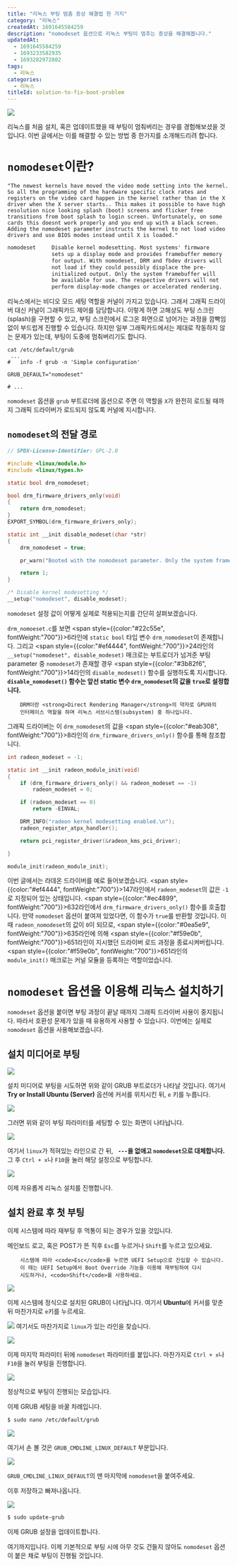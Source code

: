 ---
title: "리눅스 부팅 멈춤 증상 해결법 한 가지"
category: "리눅스"
createdAt: 1691645584259
description: "nomodeset 옵션으로 리눅스 부팅이 멈추는 증상을 해결해봅니다."
updatedAt:
  - 1691645584259
  - 1693233582935
  - 1693282972802
tags:
  - 리눅스
categories:
  - 리눅스
titleId: solution-to-fix-boot-problem
---

![](./solution-to-fix-boot-problem/linux-2025130.svg)

리눅스를 처음 설치, 혹은 업데이트했을 때 부팅이 멈춰버리는 경우를 경험해보셨을 것입니다. 이번 글에서는 이를 해결할 수 있는 방법 중 한가지를 소개해드리려 합니다.

# `nomodeset`이란?

    "The newest kernels have moved the video mode setting into the kernel. So all the programming of the hardware specific clock rates and registers on the video card happen in the kernel rather than in the X driver when the X server starts.. This makes it possible to have high resolution nice looking splash (boot) screens and flicker free transitions from boot splash to login screen. Unfortunately, on some cards this doesnt work properly and you end up with a black screen. Adding the nomodeset parameter instructs the kernel to not load video drivers and use BIOS modes instead until X is loaded."

```txt fileName="linux/Documentation/admin-guide/kernel-parameters.txt"
nomodeset 	  Disable kernel modesetting. Most systems' firmware
              sets up a display mode and provides framebuffer memory
              for output. With nomodeset, DRM and fbdev drivers will
              not load if they could possibly displace the pre-
              initialized output. Only the system framebuffer will
              be available for use. The respective drivers will not
              perform display-mode changes or accelerated rendering.
```

리눅스에서는 비디오 모드 세팅 역할을 커널이 가지고 있습니다. 그래서 그래픽 드라이버 대신 커널이 그래픽카드 제어를 담당합니다. 이렇게 하면 고해상도 부팅 스크린(splash)을 구현할 수 있고, 부팅 스크린에서 로그온 화면으로 넘어가는 과정을 깜빡임 없이 부드럽게 진행할 수 있습니다. 하지만 일부 그래픽카드에서는 제대로 작동하지 않는 문제가 있는데, 부팅이 도중에 멈춰버리기도 합니다.

```grub showLineNumber skip="2,7" highlights='{"green":"5"}'
cat /etc/default/grub
 ...
#   info -f grub -n 'Simple configuration'

GRUB_DEFAULT="nomodeset"

# ...
```

`nomodeset` 옵션을 `grub` 부트로더에 옵션으로 주면 이 역할을 `X`가 완전히 로드될 때까지 그래픽 드라이버가 로드되지 않도록 커널에 지시합니다.

## `nomodeset`의 전달 경로

```C showLineNumber fileName="linux/drivers/gpu/drm/drm_nomodeset.c" highlights='{"green":"6","yellow":"8-11","blue":"14-21","red":"24"}'
// SPDX-License-Identifier: GPL-2.0

#include <linux/module.h>
#include <linux/types.h>

static bool drm_nomodeset;

bool drm_firmware_drivers_only(void)
{
	return drm_nomodeset;
}
EXPORT_SYMBOL(drm_firmware_drivers_only);

static int __init disable_modeset(char *str)
{
	drm_nomodeset = true;

	pr_warn("Booted with the nomodeset parameter. Only the system framebuffer will be available\n");

	return 1;
}

/* Disable kernel modesetting */
__setup("nomodeset", disable_modeset);
```

`nomodeset` 설정 값이 어떻게 실제로 적용되는지를 간단히 살펴보겠습니다.

`drm_nomoeset.c`를 보면 <span style={{color:"#22c55e", fontWeight:"700"}}>6라인</span>에 `static bool` 타입 변수 `drm_nomodeset`이 존재합니다. 그리고 <span style={{color:"#ef4444", fontWeight:"700"}}>24라인</span>의 `__setup("nomodeset", disable_modeset)` 매크로는 부트로더가 넘겨준 부팅 parameter 중 `nomodeset`가 존재할 경우 <span style={{color:"#3b82f6", fontWeight:"700"}}>14라인</span>의 `disable_modeset()` 함수를 실행하도록 지시합니다. **`disable_nomodeset()` 함수는 앞선 static 변수 `drm_nomodeset`의 값을 `true`로 설정합니다.**

    	DRM이란 <strong>Direct Rendering Manager</strong>의 약자로 GPU와의
    	인터페이스 역할을 하며 리눅스 서브시스템(subsystem) 중 하나입니다.

그래픽 드라이버는 이 `drm_nomodeset`의 값을 <span style={{color:"#eab308", fontWeight:"700"}}>8라인</span>의 `drm_firmware_drivers_only()` 함수를 통해 참조합니다.

```C startLineNumber="147"
int radeon_modeset = -1;
```

```C startLineNumber="630"
static int __init radeon_module_init(void)
{
	if (drm_firmware_drivers_only() && radeon_modeset == -1)
		radeon_modeset = 0;

    if (radeon_modeset == 0)
    	return -EINVAL;

    DRM_INFO("radeon kernel modesetting enabled.\n");
    radeon_register_atpx_handler();

    return pci_register_driver(&radeon_kms_pci_driver);

}

```

```C startLineNumber="651" notEnd
module_init(radeon_module_init);
```

이번 글에서는 라데온 드라이버를 예로 들어보겠습니다. <span style={{color:"#ef4444", fontWeight:"700"}}>147라인</span>에서 `radeon_modeset`의 값은 `-1`로 지정되어 있는 상태입니다. <span style={{color:"#ec4899", fontWeight:"700"}}>632라인</span>에서 `drm_firmware_drivers_only()` 함수를 호출합니다. 만약 `nomodeset` 옵션이 붙여져 있었다면, 이 함수가 `true`를 반환할 것입니다. 이때 `radeon_nomodeset`의 값이 `0`이 되므로, <span style={{color:"#0ea5e9", fontWeight:"700"}}>635라인</span>에 의해 <span style={{color:"#f59e0b", fontWeight:"700"}}>651라인</span>이 지시했던 드라이버 로드 과정을 종료시켜버립니다. <span style={{color:"#f59e0b", fontWeight:"700"}}>651라인</span>의 `module_init()` 매크로는 커널 모듈을 등록하는 역할이었습니다.

# `nomodeset` 옵션을 이용해 리눅스 설치하기

`nomodeset` 옵션을 붙이면 부팅 과정이 끝날 때까지 그래픽 드라이버 사용이 중지됩니다. 따라서 호환성 문제가 있을 때 유용하게 사용할 수 있습니다. 이번에는 실제로 `nomodeset` 옵션을 사용해보겠습니다.

## 설치 미디어로 부팅

![](./solution-to-fix-boot-problem/init.png)

설치 미디어로 부팅을 시도하면 위와 같이 GRUB 부트로더가 나타날 것입니다. 여기서 **Try or Install Ubuntu (Server)** 옵션에 커서를 위치시킨 뒤, `e` 키를 누릅니다.

![](./solution-to-fix-boot-problem/first-grub-before-edit.png)

그러면 위와 같이 부팅 파라미터를 세팅할 수 있는 화면이 나타납니다.

![](./solution-to-fix-boot-problem/first-grub-after-edit.png)

여기서 `linux`가 적혀있는 라인으로 간 뒤, **` ---`을 없애고 `nomodeset`으로 대체합니다.** 그 후 `Ctrl + x`나 `F10`을 눌러 해당 설정으로 부팅합니다.

![](./solution-to-fix-boot-problem/install-start.png)

이제 자유롭게 리눅스 설치를 진행합니다.

## 설치 완료 후 첫 부팅

이제 시스템에 따라 재부팅 후 먹통이 되는 경우가 있을 것입니다.

메인보드 로고, 혹은 POST가 뜬 직후 `Esc`를 누르거나 `Shift`를 누르고 있으세요.


		시스템에 따라 <code>Esc</code>를 누르면 UEFI Setup으로 진입할 수 있습니다.
		이 때는 UEFI Setup에서 Boot Override 기능을 이용해 재부팅하여 다시
		시도하거나, <code>Shift</code>를 사용하세요.


![](./solution-to-fix-boot-problem/second-boot.png)

이제 시스템에 정식으로 설치된 GRUB이 나타납니다. 여기서 **Ubuntu**에 커서를 맞춘 뒤 마찬가지로 `e`키를 누르세요.

![](./solution-to-fix-boot-problem/second-boot-before-edit.png)
여기서도 마찬가지로 `linux`가 있는 라인을 찾습니다.

![](./solution-to-fix-boot-problem/second-boot-after-edit.png)

이제 마지막 파라미터 뒤에 `nomodeset` 파라미터를 붙입니다. 마찬가지로 `Ctrl + x`나 `F10`을 눌러 부팅을 진행합니다.

![](./solution-to-fix-boot-problem/boot-success.png)

정상적으로 부팅이 진행되는 모습입니다.

이제 GRUB 세팅을 바꿀 차례입니다.

```Bash
$ sudo nano /etc/default/grub
```

![](./solution-to-fix-boot-problem/in-grub-before-edit.png)

여기서 손 볼 것은 `GRUB_CMDLINE_LINUX_DEFAULT` 부분입니다.

![](./solution-to-fix-boot-problem/in-grub-after-edit.png)

`GRUB_CMDLINE_LINUX_DEFAULT`의 맨 마지막에 `nomodeset`을 붙여주세요.

이후 저장하고 빠져나옵니다.

![](./solution-to-fix-boot-problem/sudo-update-grub.png)

```Bash
$ sudo update-grub
```

이제 GRUB 설정을 업데이트합니다.

여기까지입니다. 이제 기본적으로 부팅 시에 아무 것도 건들지 않아도 `nomodeset` 옵션이 붙은 채로 부팅이 진행될 것입니다.
